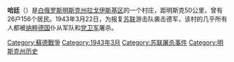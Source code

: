 {{not|卡廷惨案}}
'''哈廷'''（{{lang-ru|Хаты́нь}}）是[[白俄罗斯|白俄罗斯]][[明斯克州|明斯克州]][[拉戈伊斯基区|拉戈伊斯基区]]的一个村庄，距明斯克50公里，曾有26户156个居民。1943年3月22日，为报复[[苏联|苏联]]游击队袭击德军，该村的几乎所有人都被[[纳粹德国|纳粹德国]]仆从军队和[[党卫军|党卫军]]屠杀。
{{WWII-stub}}
[[Category:蘇德戰爭|Category:蘇德戰爭]]
[[Category:1943年3月|Category:1943年3月]]
[[Category:苏联屠杀事件|Category:苏联屠杀事件]]
[[Category:明斯克州历史|Category:明斯克州历史]]